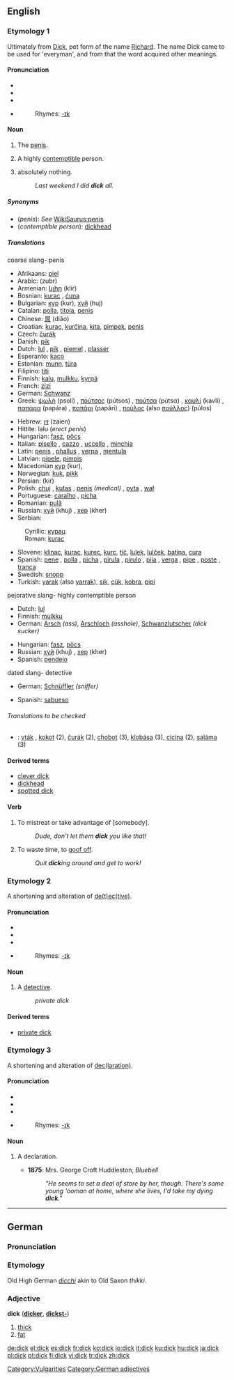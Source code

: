 {{see|Dick}}
==English==

===Etymology 1===
Ultimately from [[Dick]], pet form of the name [[Richard]]. The name Dick came to be used for 'everyman', and from that the word acquired other meanings.

====Pronunciation====
*{{AHD|dĭk}}
*{{IPA|/dɪk/}}
*{{SAMPA|/dIk/}}
*{{audio|en-us-dick.ogg|Audio (US)}}
*:Rhymes: [[Rhymes:English:-ɪk|-ɪk]]

====Noun====
{{en-noun|s|-}}

# {{italbrac|coarse slang}} The [[penis]].
# {{context|pejorative|coarse|slang}} A highly [[contemptible]] person.
# {{context|Canadian English|uncountable}} absolutely nothing.
#:''Last weekend I did '''dick''' all.''

=====Synonyms=====
*(''penis''): ''See'' [[WikiSaurus:penis]]
*(''contemptible person''): [[dickhead]]

=====Translations=====
;coarse slang- penis
<!--Note: put SLANG terms in this table, preferably coarse slang rather than taboo slang-->
{{top}}
*Afrikaans: [[piel]]
*Arabic: {{ARchar|[[زبر]]}} (zubr) {{m}}
*Armenian: [[կլիր]] (klir)
*Bosnian: [[kurac]] {{m}}, [[ćuna]] {{f}}
*Bulgarian: [[кур]] (kur), [[хуй]] (huj)
*Catalan: [[polla]], [[titola]], [[penis]]
*Chinese: [[屌]] (diǎo)
*Croatian: [[kurac]], [[kurčina]], [[kita]], [[pimpek]], [[penis]]
*Czech: [[čurák]]
*Danish: [[pik]]
*Dutch: [[lul]] {{m}}, [[pik]] {{m}}, [[piemel]] {{m}}, [[plasser]] {{m}}
*Esperanto: [[kaco]]
*Estonian: [[munn]], [[türa]]
*Filipino: [[titi]]
*Finnish: [[kalu]], [[mulkku]], [[kyrpä]]
*French: [[zizi]] {{m}}
*German: [[Schwanz]] {{m}}
*Greek: [[ψωλή]] (psolí) {{f}}, [[πούτσος]] (pútsos) {{m}}, [[πούτσα]] (pútsα) {{f}}, [[καυλί]] (kavlí) {{n}}, [[παπάρα]] (papára) {{f}}, [[παπάρι]] (papári) {{n}}, [[πούλος]] (also [[πούλλος]]) (púlos) {{m}}
{{mid}}
*Hebrew: [[זין]] (zaien)
*Hittite: lalu {{n}} (''erect penis'')
*Hungarian: [[fasz]], [[pöcs]]
*Italian: [[pisello]] {{m}}, [[cazzo]] {{m}}, [[uccello]] {{m}}, [[minchia]] {{f}}
*Latin: [[penis]] {{m}}, [[phallus]] {{m}}, [[verpa]] {{f}}, [[mentula]] {{f}}
*Latvian: [[pipele]], [[pimpis]]
*Macedonian [[кур]] (kur), {{m}}
*Norwegian: [[kuk]], [[pikk]] {{m}}
*Persian: {{FAchar|[[کیر]]}} (kir)
*Polish: [[chuj]] {{m}}, [[kutas]] {{m}}, [[penis]] {{m}} ''(medical)''  , [[pyta]] {{f}}, [[wał]] {{m}}
*Portuguese: [[caralho]] {{m}}, [[picha]] {{f}}
*Romanian: [[pulă]] {{f}}
*Russian: [[хуй]] (khuj) {{m}}, [[хер]] (kher) {{m}}
*Serbian:
:Cyrillic: [[курац]] {{m}}
:Roman: [[kurac]] {{m}}
*Slovene: [[klinac]], [[kurac]], [[kurec]], [[kurc]], [[tič]], [[lulek]], [[lulček]], [[batina]], [[cura]]
*Spanish: [[pene]] {{m}}, [[polla]] {{f}}, [[picha]] {{f}}, [[pirula]] {{f}}, [[pirulo]] {{m}}, [[pija]] {{f}}, [[verga]] {{f}}, [[pipe]] {{m}}, [[poste]] {{m}}, [[tranca]] {{f}}
*Swedish: [[snopp]] {{m}}
*Turkish: [[yarak]] (also [[yarrak]]), [[sik]], [[çük]], [[kobra]], [[pipi]]
{{bottom}}

;pejorative slang- highly contemptible person
<!--Note: put SLANG terms in this table-->
{{top}}
*Dutch: [[lul]] {{m}}
*Finnish: [[mulkku]]
*German: [[Arsch]] {{m}} ''(ass)'', [[Arschloch]] {{m}} ''(asshole)'', [[Schwanzlutscher]] ''(dick sucker)''
{{mid}}
*Hungarian: [[fasz]], [[pöcs]]
*Russian: [[хуй]] (khuj) {{m}}, [[хер]] (kher) {{m}}
*Spanish: [[pendejo]] {{m}}
{{bottom}}

;dated slang- detective
<!--Note: put SLANG terms in this table-->
{{top}}
*German: [[Schnüffler]] {{m}} ''(sniffer)''
{{mid}}
*Spanish: [[sabueso]] {{m}}
{{bottom}}

======Translations to be checked======
<!--Remove this section once all of the translations below have been moved into the tables above.-->
{{checktrans}}
*{{ttbc|Slovak}}: [[vták]] , [[kokot]] (2), [[čurák]] (2), [[chobot]] (3), [[klobása]] (3), [[cicina]] (2), [[saláma]] (3)

====Derived terms====
*[[clever dick]]
*[[dickhead]]
*[[spotted dick]]

====Verb====
{{en-verb}}

# To mistreat or take advantage of [somebody].
#:''Dude, don't let them '''dick''' you like that!''
# To waste time, to [[goof off]].
#:''Quit '''dick'''ing around and get to work!''

===Etymology 2===
A shortening and alteration of [[detective|de(t)ec(tive)]].

====Pronunciation====
*{{AHD|dĭk}}
*{{IPA|/dɪk/}}
*{{SAMPA|/dIk/}}
*{{audio|en-us-dick.ogg|Audio (US)}}
*:Rhymes: [[Rhymes:English:-ɪk|-ɪk]]

====Noun====
{{en-noun|s}}

# {{context|dated|US|slang}} A [[detective]].
#:''private dick''

====Derived terms====
*[[private dick]]

===Etymology 3===
A shortening and alteration of [[declaration|dec(laration)]].

====Pronunciation====
*{{AHD|dĭk}}
*{{IPA|/dɪk/}}
*{{SAMPA|/dIk/}}
*{{audio|en-us-dick.ogg|Audio (US)}}
*:Rhymes: [[Rhymes:English:-ɪk|-ɪk]]

====Noun====
{{en-noun|s}}

# {{obsolete}} A declaration.
#* '''1875''': Mrs. George Croft Huddleston, ''Bluebell''
#*: ''"He seems to set a deal of store by her, though. There's some young 'ooman at home, where she lives, I'd take my dying '''dick'''."''

[[Category:Vulgarities]]

----

==German==

===Pronunciation===
{{IPA|/dɪk/}}

===Etymology===
Old High German ''[[dicchi]]'' akin to Old Saxon ''thikki''.

===Adjective===
'''dick''' ('''[[dicker]]''', '''[[dickst-]]''')

# [[thick]]
# [[fat]]

[[Category:German adjectives]]

[[de:dick]]
[[el:dick]]
[[es:dick]]
[[fr:dick]]
[[ko:dick]]
[[io:dick]]
[[it:dick]]
[[ku:dick]]
[[hu:dick]]
[[ja:dick]]
[[pl:dick]]
[[pt:dick]]
[[fi:dick]]
[[vi:dick]]
[[tr:dick]]
[[zh:dick]]